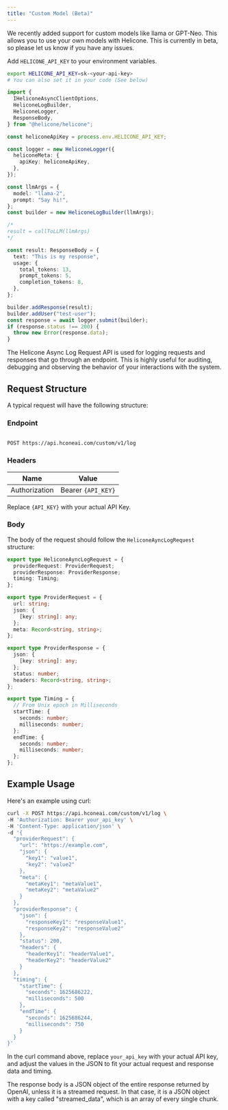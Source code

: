 ```yaml
---
title: "Custom Model (Beta)"
---
```


We recently added support for custom models like llama or GPT-Neo.
This allows you to use your own models with Helicone.
This is currently in beta, so please let us know if you have any issues.

<Tabs>
<Tab title="NodeJS">

Add `HELICONE_API_KEY` to your environment variables.

```bash
export HELICONE_API_KEY=sk-<your-api-key>
# You can also set it in your code (See below)
```

```typescript
import {
  IHeliconeAsyncClientOptions,
  HeliconeLogBuilder,
  HeliconeLogger,
  ResponseBody,
} from "@helicone/helicone";

const heliconeApiKey = process.env.HELICONE_API_KEY;

const logger = new HeliconeLogger({
  heliconeMeta: {
    apiKey: heliconeApiKey,
  },
});

const llmArgs = {
  model: "llama-2",
  prompt: "Say hi!",
};
const builder = new HeliconeLogBuilder(llmArgs);

/*
result = callToLLM(llmArgs)
*/

const result: ResponseBody = {
  text: "This is my response",
  usage: {
    total_tokens: 13,
    prompt_tokens: 5,
    completion_tokens: 8,
  },
};

builder.addResponse(result);
builder.addUser("test-user");
const response = await logger.submit(builder);
if (response.status !== 200) {
  throw new Error(response.data);
}
```

</Tab>

<Tab title="Curl">
The Helicone Async Log Request API is used for logging requests and responses that
go through an endpoint. This is highly useful for auditing, debugging and observing
the behavior of your interactions with the system.

## Request Structure

A typical request will have the following structure:

### Endpoint

```

POST https://api.hconeai.com/custom/v1/log

```

### Headers

| Name          | Value              |
| ------------- | ------------------ |
| Authorization | Bearer `{API_KEY}` |

Replace `{API_KEY}` with your actual API Key.

### Body

The body of the request should follow the `HeliconeAyncLogRequest` structure:

```ts
export type HeliconeAyncLogRequest = {
  providerRequest: ProviderRequest;
  providerResponse: ProviderResponse;
  timing: Timing;
};

export type ProviderRequest = {
  url: string;
  json: {
    [key: string]: any;
  };
  meta: Record<string, string>;
};

export type ProviderResponse = {
  json: {
    [key: string]: any;
  };
  status: number;
  headers: Record<string, string>;
};

export type Timing = {
  // From Unix epoch in Milliseconds
  startTime: {
    seconds: number;
    milliseconds: number;
  };
  endTime: {
    seconds: number;
    milliseconds: number;
  };
};
```

## Example Usage

Here's an example using curl:

```sh
curl -X POST https://api.hconeai.com/custom/v1/log \
-H 'Authorization: Bearer your_api_key' \
-H 'Content-Type: application/json' \
-d '{
  "providerRequest": {
    "url": "https://example.com",
    "json": {
      "key1": "value1",
      "key2": "value2"
    },
    "meta": {
      "metaKey1": "metaValue1",
      "metaKey2": "metaValue2"
    }
  },
  "providerResponse": {
    "json": {
      "responseKey1": "responseValue1",
      "responseKey2": "responseValue2"
    },
    "status": 200,
    "headers": {
      "headerKey1": "headerValue1",
      "headerKey2": "headerValue2"
    }
  },
  "timing": {
    "startTime": {
      "seconds": 1625686222,
      "milliseconds": 500
    },
    "endTime": {
      "seconds": 1625686244,
      "milliseconds": 750
    }
  }
}'
```

In the curl command above, replace `your_api_key` with your actual API key, and adjust the values in the JSON to fit your actual request and response data and timing.

The response body is a JSON object of the entire response returned by OpenAI, unless it is a streamed request. In that case, it is a JSON object with a key called "streamed_data", which is an array of every single chunk.

</Tab>
</Tabs>
